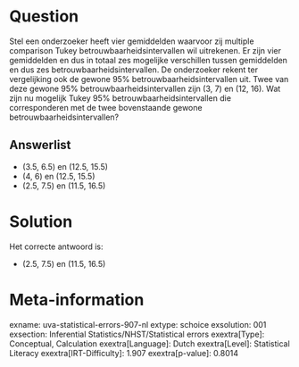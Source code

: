 Question
========

Stel een onderzoeker heeft vier gemiddelden waarvoor zij multiple
comparison Tukey betrouwbaarheidsintervallen wil uitrekenen. Er zijn
vier gemiddelden en dus in totaal zes mogelijke verschillen tussen
gemiddelden en dus zes betrouwbaarheidsintervallen. De onderzoeker
rekent ter vergelijking ook de gewone 95% betrouwbaarheidsintervallen
uit. Twee van deze gewone 95% betrouwbaarheidsintervallen zijn (3, 7) en
(12, 16). Wat zijn nu mogelijk Tukey 95% betrouwbaarheidsintervallen die
corresponderen met de twee bovenstaande gewone
betrouwbaarheidsintervallen?


Answerlist
----------

* (3.5, 6.5) en (12.5, 15.5)
* (4, 6) en (12.5, 15.5)
* (2.5, 7.5) en (11.5, 16.5)

Solution
========

Het correcte antwoord is: 

* (2.5, 7.5) en (11.5, 16.5)

Meta-information
================
exname: uva-statistical-errors-907-nl
extype: schoice
exsolution: 001
exsection: Inferential Statistics/NHST/Statistical errors
exextra[Type]: Conceptual, Calculation
exextra[Language]: Dutch
exextra[Level]: Statistical Literacy
exextra[IRT-Difficulty]: 1.907
exextra[p-value]: 0.8014
